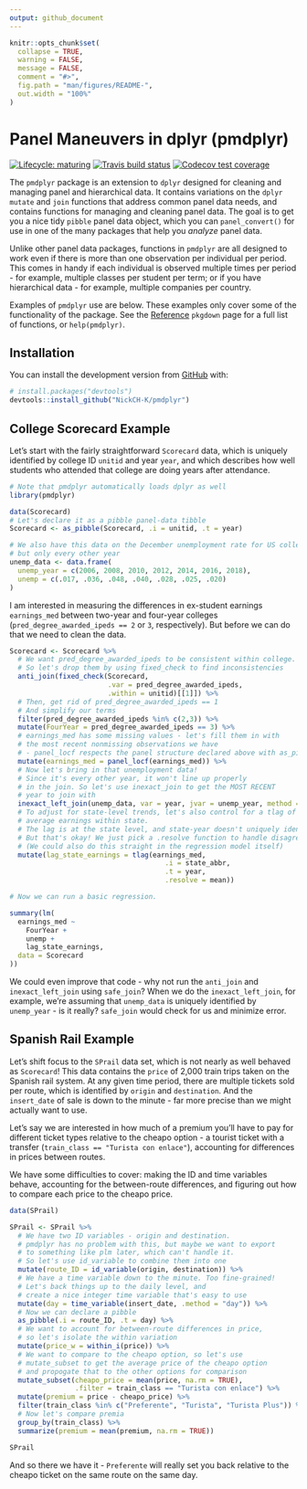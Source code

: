 ```yaml
---
output: github_document
---
```


<!-- README.md is generated from README.Rmd. Please edit that file -->

```r
knitr::opts_chunk$set(
  collapse = TRUE,
  warning = FALSE,
  message = FALSE,
  comment = "#>",
  fig.path = "man/figures/README-",
  out.width = "100%"
)
```
# Panel Maneuvers in dplyr (pmdplyr)

<!-- badges: start -->
[![Lifecycle: maturing](https://img.shields.io/badge/lifecycle-maturing-blue.svg)](https://www.tidyverse.org/lifecycle/#maturing)
[![Travis build status](https://travis-ci.org/nickch-k/pmdplyr.svg?branch=master)](https://travis-ci.org/nickch-k/pmdplyr) 
[![Codecov test coverage](https://codecov.io/gh/nickch-k/pmdplyr/branch/master/graph/badge.svg)](https://codecov.io/gh/nickch-k/pmdplyr?branch=master)
<!-- badges: end -->

The `pmdplyr` package is an extension to `dplyr` designed for cleaning and managing panel and hierarchical data. It contains variations on the `dplyr` `mutate` and `join` functions that address common panel data needs, and contains functions for managing and cleaning panel data. The goal is to get you a nice tidy `pibble` panel data object, which you can `panel_convert()` for use in one of the many packages that help you *analyze* panel data.

Unlike other panel data packages, functions in `pmdplyr` are all designed to work even if there is more than one observation per individual per period. This comes in handy if each individual is observed multiple times per period - for example, multiple classes per student per term; or if you have hierarchical data - for example, multiple companies per country.

Examples of `pmdplyr` use are below. These examples only cover some of the functionality of the package. See the [Reference](https://nickch-k.github.io/pmdplyr/reference/index.html) `pkgdown` page for a full list of functions, or `help(pmdplyr)`.

## Installation

You can install the development version from [GitHub](https://github.com/) with:

``` r
# install.packages("devtools")
devtools::install_github("NickCH-K/pmdplyr")
```
## College Scorecard Example

Let's start with the fairly straightforward `Scorecard` data, which is uniquely identified by college ID `unitid` and year `year`, and which describes how well students who attended that college are doing years after attendance.

```r
# Note that pmdplyr automatically loads dplyr as well
library(pmdplyr)

data(Scorecard)
# Let's declare it as a pibble panel-data tibble
Scorecard <- as_pibble(Scorecard, .i = unitid, .t = year)

# We also have this data on the December unemployment rate for US college grads nationally
# but only every other year
unemp_data <- data.frame(
  unemp_year = c(2006, 2008, 2010, 2012, 2014, 2016, 2018),
  unemp = c(.017, .036, .048, .040, .028, .025, .020)
)
```

I am interested in measuring the differences in ex-student earnings `earnings_med` between two-year and four-year colleges (`pred_degree_awarded_ipeds == 2` or `3`, respectively). But before we can do that we need to clean the data.

```r
Scorecard <- Scorecard %>%
  # We want pred_degree_awarded_ipeds to be consistent within college. No changers!
  # So let's drop them by using fixed_check to find inconsistencies
  anti_join(fixed_check(Scorecard,
                        .var = pred_degree_awarded_ipeds,
                        .within = unitid)[[1]]) %>%
  # Then, get rid of pred_degree_awarded_ipeds == 1
  # And simplify our terms
  filter(pred_degree_awarded_ipeds %in% c(2,3)) %>%
  mutate(FourYear = pred_degree_awarded_ipeds == 3) %>%
  # earnings_med has some missing values - let's fill them in with 
  # the most recent nonmissing observations we have
  # - panel_locf respects the panel structure declared above with as_pibble()
  mutate(earnings_med = panel_locf(earnings_med)) %>%
  # Now let's bring in that unemployment data!
  # Since it's every other year, it won't line up properly
  # in the join. So let's use inexact_join to get the MOST RECENT
  # year to join with
  inexact_left_join(unemp_data, var = year, jvar = unemp_year, method = "last") %>%
  # To adjust for state-level trends, let's also control for a tlag of
  # average earnings within state.
  # The lag is at the state level, and state-year doesn't uniquely identify,
  # But that's okay! We just pick a .resolve function to handle disagreements.
  # (We could also do this straight in the regression model itself)
  mutate(lag_state_earnings = tlag(earnings_med,
                                      .i = state_abbr,
                                      .t = year,
                                      .resolve = mean))

# Now we can run a basic regression. 

summary(lm(
  earnings_med ~ 
    FourYear +
    unemp + 
    lag_state_earnings,
  data = Scorecard
))

```

We could even improve that code - why not run the `anti_join` and `inexact_left_join` using `safe_join`? When we do the `inexact_left_join`, for example, we're assuming that `unemp_data` is uniquely identified by `unemp_year` - is it really? `safe_join` would check for us and minimize error.

## Spanish Rail Example

Let's shift focus to the `SPrail` data set, which is not nearly as well behaved as `Scorecard`! This data contains the `price` of 2,000 train trips taken on the Spanish rail system. At any given time period, there are multiple tickets sold per route, which is identified by `origin` and `destination`. And the `insert_date` of sale is down to the minute - far more precise than we might actually want to use.

Let's say we are interested in how much of a premium you'll have to pay for different ticket types relative to the cheapo option - a tourist ticket with a transfer (`train_class == "Turista con enlace"`), accounting for differences in prices between routes.

We have some difficulties to cover: making the ID and time variables behave, accounting for the between-route differences, and figuring out how to compare each price to the cheapo price.

```r
data(SPrail)

SPrail <- SPrail %>%
  # We have two ID variables - origin and destination.
  # pmdplyr has no problem with this, but maybe we want to export
  # to something like plm later, which can't handle it.
  # So let's use id_variable to combine them into one
  mutate(route_ID = id_variable(origin, destination)) %>%
  # We have a time variable down to the minute. Too fine-grained!
  # Let's back things up to the daily level, and 
  # create a nice integer time variable that's easy to use
  mutate(day = time_variable(insert_date, .method = "day")) %>%
  # Now we can declare a pibble
  as_pibble(.i = route_ID, .t = day) %>%
  # We want to account for between-route differences in price,
  # so let's isolate the within variation
  mutate(price_w = within_i(price)) %>%
  # We want to compare to the cheapo option, so let's use 
  # mutate_subset to get the average price of the cheapo option
  # and propogate that to the other options for comparison
  mutate_subset(cheapo_price = mean(price, na.rm = TRUE), 
                .filter = train_class == "Turista con enlace") %>%
  mutate(premium = price - cheapo_price) %>%
  filter(train_class %in% c("Preferente", "Turista", "Turista Plus")) %>%
  # Now let's compare premia
  group_by(train_class) %>%
  summarize(premium = mean(premium, na.rm = TRUE))

SPrail
```

And so there we have it - `Preferente` will really set you back relative to the cheapo ticket on the same route on the same day.
